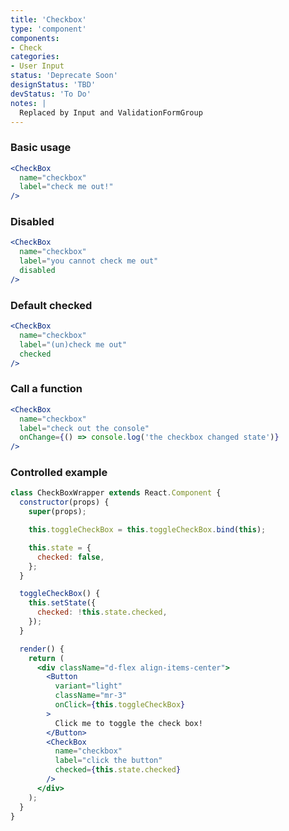 ```yaml
---
title: 'Checkbox'
type: 'component'
components:
- Check
categories:
- User Input
status: 'Deprecate Soon'
designStatus: 'TBD'
devStatus: 'To Do'
notes: |
  Replaced by Input and ValidationFormGroup
---
```


### Basic usage

```jsx live
<CheckBox
  name="checkbox"
  label="check me out!"
/>
```

### Disabled

```jsx live
<CheckBox
  name="checkbox"
  label="you cannot check me out"
  disabled
/>
```

### Default checked

```jsx live
<CheckBox
  name="checkbox"
  label="(un)check me out"
  checked
/>
```

### Call a function

```jsx live
<CheckBox
  name="checkbox"
  label="check out the console"
  onChange={() => console.log('the checkbox changed state')}
/>
```

### Controlled example

```jsx live
class CheckBoxWrapper extends React.Component {
  constructor(props) {
    super(props);

    this.toggleCheckBox = this.toggleCheckBox.bind(this);

    this.state = {
      checked: false,
    };
  }

  toggleCheckBox() {
    this.setState({
      checked: !this.state.checked,
    });
  }

  render() {
    return (
      <div className="d-flex align-items-center">
        <Button
          variant="light"
          className="mr-3"
          onClick={this.toggleCheckBox}
        >
          Click me to toggle the check box!
        </Button>
        <CheckBox
          name="checkbox"
          label="click the button"
          checked={this.state.checked}
        />
      </div>
    );
  }
}
```
